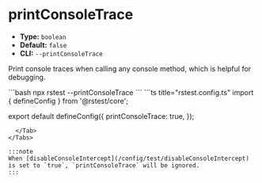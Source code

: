 # printConsoleTrace

- **Type:** `boolean`
- **Default:** `false`
- **CLI:** `--printConsoleTrace`

Print console traces when calling any console method, which is helpful for debugging.


<Tabs defaultValue='rstest.config.ts'>
  <Tab label="CLI">
  ```bash
  npx rstest --printConsoleTrace
  ```
  </Tab>
  <Tab label="rstest.config.ts">
```ts title="rstest.config.ts"
import { defineConfig } from '@rstest/core';

export default defineConfig({
  printConsoleTrace: true,
});
```
  </Tab>
</Tabs>

:::note
When [disableConsoleIntercept](/config/test/disableConsoleIntercept) is set to `true`, `printConsoleTrace` will be ignored.
:::
